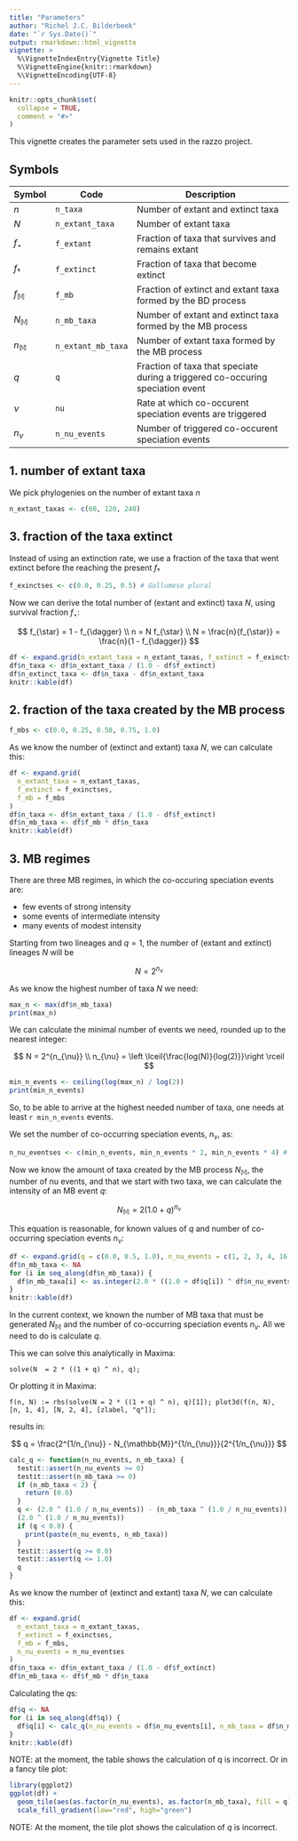 ```yaml
---
title: "Parameters"
author: "Richel J.C. Bilderbeek"
date: "`r Sys.Date()`"
output: rmarkdown::html_vignette
vignette: >
  %\VignetteIndexEntry{Vignette Title}
  %\VignetteEngine{knitr::rmarkdown}
  %\VignetteEncoding{UTF-8}
---
```


```r
knitr::opts_chunk$set(
  collapse = TRUE,
  comment = "#>"
)
```

This vignette creates the parameter sets used in the razzo project.

## Symbols

Symbol|Code|Description
---|-----|----------------------------------------------------------------------
$n$|`n_taxa`|Number of extant and extinct taxa
$N$|`n_extant_taxa`|Number of extant taxa
$f_{\star}$|`f_extant`|Fraction of taxa that survives and remains extant
$f_{\dagger}$|`f_extinct`|Fraction of taxa that become extinct
$f_{\mathbb{M}}$|`f_mb`|Fraction of extinct and extant taxa formed by the BD process
$N_{\mathbb{M}}$|`n_mb_taxa`|Number of extant and extinct taxa formed by the MB process
$n_{\mathbb{M}}$|`n_extant_mb_taxa`|Number of extant taxa formed by the MB process
$q$|`q`|Fraction of taxa that speciate during a triggered co-occuring speciation event
$\nu$|`nu`|Rate at which co-occurent speciation events are triggered
$n_{\nu}$|`n_nu_events`|Number of triggered co-occurent speciation events


## 1. number of extant taxa

We pick phylogenies on the number of extant taxa $n$

```r
n_extant_taxas <- c(60, 120, 240)
```

## 3. fraction of the taxa extinct

Instead of using an extinction rate, we use a fraction of the 
taxa that went extinct before the reaching the present $f_{\dagger}$

```r
f_exinctses <- c(0.0, 0.25, 0.5) # Gollumese plural
```

Now we can derive the total number of (extant and extinct) taxa $N$,
using survival fraction $f_{\star}$:

$$
f_{\star} = 1 - f_{\dagger} \\
n = N f_{\star} \\
N = \frac{n}{f_{\star}} = \frac{n}{1 - f_{\dagger}}
$$

```r
df <- expand.grid(n_extant_taxa = n_extant_taxas, f_extinct = f_exinctses)
df$n_taxa <- df$n_extant_taxa / (1.0 - df$f_extinct)
df$n_extinct_taxa <- df$n_taxa - df$n_extant_taxa 
knitr::kable(df)
```

## 2. fraction of the taxa created by the MB process

```r
f_mbs <- c(0.0, 0.25, 0.50, 0.75, 1.0)
```

As we know the number of (extinct and extant) taxa $N$, we can calculate this:



```r
df <- expand.grid(
  n_extant_taxa = n_extant_taxas, 
  f_extinct = f_exinctses,
  f_mb = f_mbs
)
df$n_taxa <- df$n_extant_taxa / (1.0 - df$f_extinct)
df$n_mb_taxa <- df$f_mb * df$n_taxa
knitr::kable(df)
```

## 3. MB regimes

There are three MB regimes, in which the co-occuring speciation events are:


 * few events of strong intensity
 * some events of intermediate intensity
 * many events of modest intensity

Starting from two lineages and $q = 1$, the number 
of (extant and extinct) lineages $N$ will be

$$
N = 2^{n_{\nu}}
$$

As we know the highest number of taxa $N$ we need:

```r
max_n <- max(df$n_mb_taxa)
print(max_n)
```

We can calculate the minimal number of events we need, rounded up to
the nearest integer:

$$
N = 2^{n_{\nu}} \\
n_{\nu} = \left \lceil{\frac{log(N)}{log(2)}}\right \rceil
$$

```r
min_n_events <- ceiling(log(max_n) / log(2))
print(min_n_events)
```

So, to be able to arrive at the highest needed number of taxa,
one needs at least `r min_n_events` events.

We set the number of co-occurring speciation events, $n_{\nu}$, as:

```r
n_nu_eventses <- c(min_n_events, min_n_events * 2, min_n_events * 4) # Gollumese plural
```

Now we know the amount of taxa created by the MB process $N_{\mathbb{M}}$, 
the number of nu events, and that we start with two taxa,
we can calculate the intensity of an MB event $q$:

$$
N_{\mathbb{M}} = 2 (1.0 + q)^{n_{\nu}}
$$

This equation is reasonable, for known values of $q$ and number of 
co-occurring speciation events $n_{\nu}$:

```r
df <- expand.grid(q = c(0.0, 0.5, 1.0), n_nu_events = c(1, 2, 3, 4, 16))
df$n_mb_taxa <- NA
for (i in seq_along(df$n_mb_taxa)) {
  df$n_mb_taxa[i] <- as.integer(2.0 * ((1.0 + df$q[i]) ^ df$n_nu_events[i]))
}
knitr::kable(df)
```

In the current context, we known the number of MB taxa that must be
generated $N_{\mathbb{M}}$ and the number of co-occurring speciation events $n_{\nu}$.
All we need to do is calculate $q$.

This we can solve this analytically in Maxima:

```
solve(N  = 2 * ((1 + q) ^ n), q);
```

Or plotting it in Maxima:

```
f(n, N) := rhs(solve(N = 2 * ((1 + q) ^ n), q)[1]); plot3d(f(n, N), [n, 1, 4], [N, 2, 4], [zlabel, "q"]);
```

results in:

$$
q = \frac{2^{1/n_{\nu}} - N_{\mathbb{M}}^{1/n_{\nu}}}{2^{1/n_{\nu}}}
$$

```r
calc_q <- function(n_nu_events, n_mb_taxa) {
  testit::assert(n_nu_events >= 0)
  testit::assert(n_mb_taxa >= 0)
  if (n_mb_taxa < 2) {
    return (0.0)
  }
  q <- (2.0 ^ (1.0 / n_nu_events)) - (n_mb_taxa ^ (1.0 / n_nu_events)) /
  (2.0 ^ (1.0 / n_nu_events))
  if (q < 0.0) {
    print(paste(n_nu_events, n_mb_taxa))
  }
  testit::assert(q >= 0.0)
  testit::assert(q <= 1.0)
  q
}
```

As we know the number of (extinct and extant) taxa $N$, we can calculate this:

```r
df <- expand.grid(
  n_extant_taxa = n_extant_taxas, 
  f_extinct = f_exinctses,
  f_mb = f_mbs,
  n_nu_events = n_nu_eventses
)
df$n_taxa <- df$n_extant_taxa / (1.0 - df$f_extinct)
df$n_mb_taxa <- df$f_mb * df$n_taxa
```

Calculating the $q$s:

```r
df$q <- NA
for (i in seq_along(df$q)) {
  df$q[i] <- calc_q(n_nu_events = df$n_nu_events[i], n_mb_taxa = df$n_mb_taxa[i])
}
knitr::kable(df)
```

NOTE: at the moment, the table shows the calculation of q is incorrect.
Or in a fancy tile plot:

```r
library(ggplot2)
ggplot(df) + 
  geom_tile(aes(as.factor(n_nu_events), as.factor(n_mb_taxa), fill = q)) +
  scale_fill_gradient(low="red", high="green")
```

NOTE: At the moment, the tile plot shows the calculation of $q$ is incorrect.  

